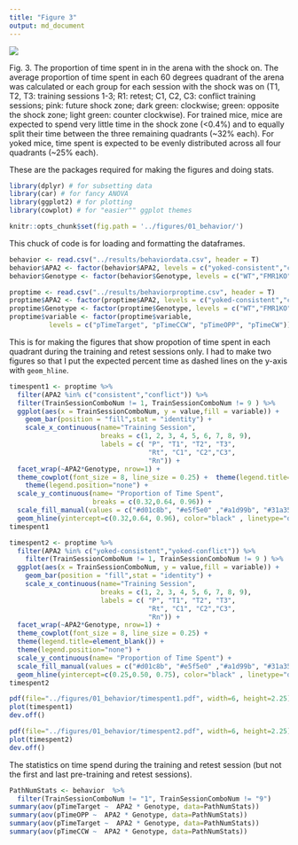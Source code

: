```yaml
---
title: "Figure 3"
output: md_document
---
```


![](../figures/fig1-06.png)

Fig. 3. The proportion of time spent in in the arena with the shock on.
The average proportion of time spent in each 60 degrees quadrant of the arena was calculated or each group for each session with the shock was on (T1, T2, T3: training sessions 1-3; R1: retest; C1, C2, C3: conflict training sessions; pink: future shock zone; dark green: clockwise; green: opposite the shock zone; light green: counter clockwise). For trained mice, mice are expected to spend very little time in the shock zone (<0.4%) and to equally split their time between the three remaining quadrants (~32% each). For yoked mice, time spent is expected to be evenly distributed across all four quadrants (~25% each).

These are the packages required for making the figures and doing stats. 

```r
library(dplyr) # for subsetting data 
library(car) # for fancy ANOVA
library(ggplot2) # for plotting
library(cowplot) # for "easier"" ggplot themes

knitr::opts_chunk$set(fig.path = '../figures/01_behavior/')
```

This chuck of code is for loading and formatting the dataframes.

```r
behavior <- read.csv("../results/behaviordata.csv", header = T)
behavior$APA2 <- factor(behavior$APA2, levels = c("yoked-consistent","consistent", "yoked-conflict","conflict")) ## relevel then rename factors treatment
behavior$Genotype <- factor(behavior$Genotype, levels = c("WT","FMR1KO")) # relevel genotype

proptime <- read.csv("../results/behaviorproptime.csv", header = T)
proptime$APA2 <- factor(proptime$APA2, levels = c("yoked-consistent","consistent", "yoked-conflict","conflict")) ## relevel then rename factors treatment
proptime$Genotype <- factor(proptime$Genotype, levels = c("WT","FMR1KO")) # relevel genotype
proptime$variable <- factor(proptime$variable, 
          levels = c("pTimeTarget", "pTimeCCW", "pTimeOPP", "pTimeCW"))
```

This is for making the figures that show propotion of time spent in each quadrant during the training and retest sessions only. I had to make two figures so that I put the expected percent time as dashed lines on the y-axis with `geom_hline`. 

```r
timespent1 <- proptime %>%
  filter(APA2 %in% c("consistent","conflict")) %>%
  filter(TrainSessionComboNum != 1, TrainSessionComboNum != 9 ) %>%
  ggplot(aes(x = TrainSessionComboNum, y = value,fill = variable)) + 
    geom_bar(position = "fill",stat = "identity") +
    scale_x_continuous(name="Training Session", 
                       breaks = c(1, 2, 3, 4, 5, 6, 7, 8, 9),
                       labels = c( "P", "T1", "T2", "T3",
                                   "Rt", "C1", "C2","C3", 
                                   "Rn")) +
  facet_wrap(~APA2*Genotype, nrow=1) +
  theme_cowplot(font_size = 8, line_size = 0.25) +  theme(legend.title=element_blank()) +
    theme(legend.position="none") +
  scale_y_continuous(name= "Proportion of Time Spent",
                     breaks = c(0.32,0.64, 0.96)) +
  scale_fill_manual(values = c("#d01c8b", "#e5f5e0" ,"#a1d99b", "#31a354")) + 
  geom_hline(yintercept=c(0.32,0.64, 0.96), color="black" , linetype="dashed") 
timespent1

timespent2 <- proptime %>%
  filter(APA2 %in% c("yoked-consistent","yoked-conflict")) %>%
    filter(TrainSessionComboNum != 1, TrainSessionComboNum != 9 ) %>%
  ggplot(aes(x = TrainSessionComboNum, y = value,fill = variable)) + 
    geom_bar(position = "fill",stat = "identity") +
    scale_x_continuous(name="Training Session", 
                       breaks = c(1, 2, 3, 4, 5, 6, 7, 8, 9),
                       labels = c( "P", "T1", "T2", "T3",
                                   "Rt", "C1", "C2","C3", 
                                   "Rn")) +
  facet_wrap(~APA2*Genotype, nrow=1) +
  theme_cowplot(font_size = 8, line_size = 0.25) +
  theme(legend.title=element_blank()) +
  theme(legend.position="none") +
  scale_y_continuous(name= "Proportion of Time Spent") +
  scale_fill_manual(values = c("#d01c8b", "#e5f5e0" ,"#a1d99b", "#31a354")) + 
  geom_hline(yintercept=c(0.25,0.50, 0.75), color="black" , linetype="dashed")
timespent2

pdf(file="../figures/01_behavior/timespent1.pdf", width=6, height=2.25)
plot(timespent1)
dev.off()

pdf(file="../figures/01_behavior/timespent2.pdf", width=6, height=2.25)
plot(timespent2)
dev.off()
```

The statistics on time spend during the training and retest session (but not the first and last pre-training and retest sessions).

```r
PathNumStats <- behavior  %>% 
  filter(TrainSessionComboNum != "1", TrainSessionComboNum != "9") 
summary(aov(pTimeTarget ~  APA2 * Genotype, data=PathNumStats))
summary(aov(pTimeOPP ~  APA2 * Genotype, data=PathNumStats))
summary(aov(pTimeTarget ~  APA2 * Genotype, data=PathNumStats))
summary(aov(pTimeCCW ~  APA2 * Genotype, data=PathNumStats))
```
